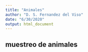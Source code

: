 ```yaml
---
title: "Animales"
author: "D. S. Fernandez del Viso"
date: "6/30/2020"
output: html_document
---
```


## muestreo de animales